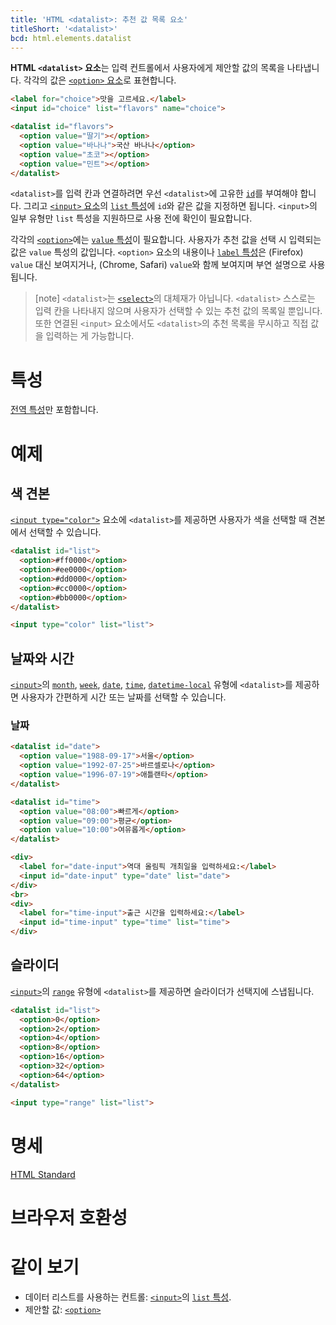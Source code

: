 ```yaml
---
title: 'HTML <datalist>: 추천 값 목록 요소'
titleShort: '<datalist>'
bcd: html.elements.datalist
---
```


**HTML `<datalist>` 요소**는 입력 컨트롤에서 사용자에게 제안할 값의 목록을 나타냅니다. 각각의 값은 [`<option>` 요소][`<option>`]로 표현합니다.

```html hidden name=demo
<label for="choice">맛을 고르세요.</label>
<input id="choice" list="flavors" name="choice">

<datalist id="flavors">
  <option value="딸기"></option>
  <option value="바나나">국산 바나나</option>
  <option value="초코"></option>
  <option value="민트"></option>
</datalist>
```

<LiveExample height={220} lang="html" name="demo" />

`<datalist>`를 입력 칸과 연결하려면 우선 `<datalist>`에 고유한 [`id`]를 부여해야 합니다. 그리고 [`<input>` 요소][`<input>`]의 [`list` 특성](./input#term-list)에 `id`와 같은 값을 지정하면 됩니다. `<input>`의 일부 유형만 `list` 특성을 지원하므로 사용 전에 확인이 필요합니다.

각각의 [`<option>`]에는 [`value` 특성](./option#term-value)이 필요합니다. 사용자가 추천 값을 선택 시 입력되는 값은 `value` 특성의 값입니다. `<option>` 요소의 내용이나 [`label` 특성](./option#term-label)은 (Firefox) `value` 대신 보여지거나, (Chrome, Safari) `value`와 함께 보여지며 부연 설명으로 사용됩니다.

> [note] `<datalist>`는 [`<select>`]의 대체재가 아닙니다. `<datalist>` 스스로는 입력 칸을 나타내지 않으며 사용자가 선택할 수 있는 추천 값의 목록일 뿐입니다. 또한 연결된 `<input>` 요소에서도 `<datalist>`의 추천 목록을 무시하고 직접 값을 입력하는 게 가능합니다.

# 특성

[전역 특성](/docs/Web/HTML/Global_attributes)만 포함합니다.

# 예제

## 색 견본

[`<input type="color">`](./input/color) 요소에 `<datalist>`를 제공하면 사용자가 색을 선택할 때 견본에서 선택할 수 있습니다.

```html hidden name=color
<datalist id="list">
  <option>#ff0000</option>
  <option>#ee0000</option>
  <option>#dd0000</option>
  <option>#cc0000</option>
  <option>#bb0000</option>
</datalist>

<input type="color" list="list">
```

<LiveExample name="color" height={200} />

## 날짜와 시간

[`<input>`]의 [`month`](./input/month), [`week`](https://developer.mozilla.org/en-US/docs/Web/HTML/Element/input/week), [`date`](./input/date), [`time`](./input/time), [`datetime-local`](./input/datetime-local) 유형에 `<datalist>`를 제공하면 사용자가 간편하게 시간 또는 날짜를 선택할 수 있습니다.

### 날짜

```html hidden name=datetime
<datalist id="date">
  <option value="1988-09-17">서울</option>
  <option value="1992-07-25">바르셀로나</option>
  <option value="1996-07-19">애틀랜타</option>
</datalist>

<datalist id="time">
  <option value="08:00">빠르게</option>
  <option value="09:00">평균</option>
  <option value="10:00">여유롭게</option>
</datalist>

<div>
  <label for="date-input">역대 올림픽 개최일을 입력하세요:</label>
  <input id="date-input" type="date" list="date">
</div>
<br>
<div>
  <label for="time-input">출근 시간을 입력하세요:</label>
  <input id="time-input" type="time" list="time">
</div>
```

<LiveExample name="datetime" height={200} />

## 슬라이더

[`<input>`]의 [`range`](/docs/Web/HTML/Element/input/range) 유형에 `<datalist>`를 제공하면 슬라이더가 선택지에 스냅됩니다.

```html hidden name=range
<datalist id="list">
  <option>0</option>
  <option>2</option>
  <option>4</option>
  <option>8</option>
  <option>16</option>
  <option>32</option>
  <option>64</option>
</datalist>

<input type="range" list="list">
```

<LiveExample name="range" height={200} />

# 명세

[HTML Standard](https://html.spec.whatwg.org/multipage/form-elements.html#the-datalist-element)

# 브라우저 호환성

<BrowserCompat data={props.bcd} />

# 같이 보기

- 데이터 리스트를 사용하는 컨트롤: [`<input>`]의 [`list` 특성](./input#term-list).
- 제안할 값: [`<option>`](./option)

[`id`]: /docs/Web/HTML/Global_attributes/id
[`<input>`]: ./input
[`<option>`]: ./option
[`<select>`]: ./select
